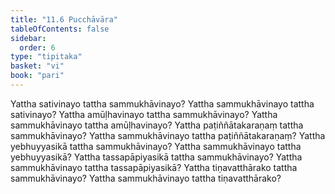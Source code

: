```yaml
---
title: "11.6 Pucchāvāra"
tableOfContents: false
sidebar:
  order: 6
type: "tipitaka"
basket: "vi"
book: "pari"
---
```



<DynamicBreadcrumb />

<Division number="349" book="pari" e="ch" v="5" p="272">

<Paragraph number="1734" book="pari">
Yattha sativinayo tattha sammukhāvinayo? Yattha sammukhāvinayo tattha sativinayo? Yattha amūḷhavinayo tattha sammukhāvinayo? Yattha sammukhāvinayo tattha amūḷhavinayo? Yattha paṭiññātakaraṇaṃ tattha sammukhāvinayo? Yattha sammukhāvinayo tattha paṭiññātakaraṇaṃ? Yattha yebhuyyasikā tattha sammukhāvinayo? Yattha sammukhāvinayo tattha yebhuyyasikā? Yattha tassapāpiyasikā tattha sammukhāvinayo? Yattha sammukhāvinayo tattha tassapāpiyasikā? Yattha tiṇavatthārako tattha sammukhāvinayo? Yattha sammukhāvinayo tattha tiṇavatthārako?
</Paragraph>
</Division>